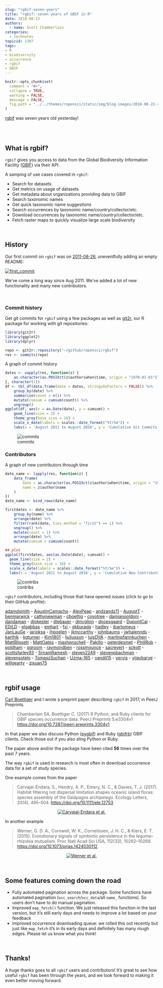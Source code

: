 ```yaml
---
slug: "rgbif-seven-years"
title: "rgbif: seven years of GBIF in R"
date: 2018-08-22
authors:
  - name: Scott Chamberlain
categories:
  - technotes
topicid: 1307
tags:
- R
- biodiversity
- occurrence
- rgbif
- GBIF
---
```


```r
knitr::opts_chunk$set(
  comment = "#>",
  collapse = TRUE,
  warning = FALSE,
  message = FALSE,
  fig.path = "../../themes/ropensci/static/img/blog-images/2018-08-22-rgbif-seven-years/"
)
```

[rgbif][] was seven years old yesterday! 

<br><br>

## What is rgbif?

`rgbif` gives you access to data from the Global Biodiversity Information Facility ([GBIF][]) via their API.

A samping of use cases covered in `rgbif`:

* Search for datasets 
* Get metrics on usage of datasets
* Get metadata about organizations providing data to GBIF
* Search taxonomic names
* Get quick taxonomic name suggestions
* Search occurrences by taxonomic name/country/collector/etc.
* Download occurrences by taxonomic name/country/collector/etc.
* Fetch raster maps to quickly visualize large scale biodiversity

<br>

## History

Our first commit on `rgbif` was on [2011-08-26][firstcomm], uneventfully adding an empty README:

[![first_commit](/img/blog-images/2018-08-22-rgbif-seven-years/rgbif-first-commit.png)][firstcomm]

We've come a long way since Aug 2011. We've added a lot of new functionality and many new contributors.

<br>

### Commit history

Get git commits for `rgbif` using a few packages as well as [git2r](https://github.com/ropensci/git2r), our R package for working with git repositories:

```r
library(git2r)
library(ggplot2)
library(dplyr)

repo <- git2r::repository("~/github/ropensci/rgbif")
res <- commits(repo)
```

A graph of commit history

```r
dates <- vapply(res, function(z) {
    as.character(as.POSIXct(z$author$when$time, origin = "1970-01-01"))
}, character(1))
df <- tbl_df(data.frame(date = dates, stringsAsFactors = FALSE)) %>% 
    group_by(date) %>%
    summarise(count = n()) %>%
    mutate(cumsum = cumsum(count)) %>%
    ungroup()
ggplot(df, aes(x = as.Date(date), y = cumsum)) +
    geom_line(size = 2) +
    theme_grey(base_size = 16) +
    scale_x_date(labels = scales::date_format("%Y/%m")) +
    labs(x = 'August 2011 to August 2018', y = 'Cumulative Git Commits')
```

![commits](/img/blog-images/2018-08-22-rgbif-seven-years/commits.png)

### Contributors

A graph of new contributors through time

```r
date_name <- lapply(res, function(z) {
    data_frame(
        date = as.character(as.POSIXct(z$author$when$time, origin = "1970-01-01")),
        name = z$author$name
    )
})
date_name <- bind_rows(date_name)

firstdates <- date_name %>%
    group_by(name) %>%
    arrange(date) %>%
    filter(rank(date, ties.method = "first") == 1) %>%
    ungroup() %>%
    mutate(count = 1) %>%
    arrange(date) %>%
    mutate(cumsum = cumsum(count))

## plot
ggplot(firstdates, aes(as.Date(date), cumsum)) +
  geom_line(size = 2) +
  theme_grey(base_size = 18) +
  scale_x_date(labels = scales::date_format("%Y/%m")) +
  labs(x = 'August 2011 to August 2018', y = 'Cumulative New Contributors')
```

![contribs](/img/blog-images/2018-08-22-rgbif-seven-years/contribs.png)

`rgbif` contributors, including those that have opened issues (click to go to their GitHub profile):

[adamdsmith](https://github.com/adamdsmith) - [AgustinCamacho](https://github.com/AgustinCamacho) - [AlexPeap](https://github.com/AlexPeap) - [andzandz11](https://github.com/andzandz11) - [AugustT](https://github.com/AugustT) - [benmarwick](https://github.com/benmarwick) - [cathynewman](https://github.com/cathynewman) - [cboettig](https://github.com/cboettig) - [coyotree](https://github.com/coyotree) - [damianooldoni](https://github.com/damianooldoni) - [dandaman](https://github.com/dandaman) - [djokester](https://github.com/djokester) - [dlebauer](https://github.com/dlebauer) - [dmcglinn](https://github.com/dmcglinn) - [dnoesgaard](https://github.com/dnoesgaard) - [DupontCai](https://github.com/DupontCai) - [EDiLD](https://github.com/EDiLD) - [elgabbas](https://github.com/elgabbas) - [emhart](https://github.com/emhart) - [fxi](https://github.com/fxi) - [gkburada](https://github.com/gkburada) - [hadley](https://github.com/hadley) - [ibartomeus](https://github.com/ibartomeus) - [JanLauGe](https://github.com/JanLauGe) - [jarioksa](https://github.com/jarioksa) - [jhpoelen](https://github.com/jhpoelen) - [jkmccarthy](https://github.com/jkmccarthy) - [johnbaums](https://github.com/johnbaums) - [jwhalennds](https://github.com/jwhalennds) - [karthik](https://github.com/karthik) - [kgturner](https://github.com/kgturner) - [Kim1801](https://github.com/Kim1801) - [ljuliusson](https://github.com/ljuliusson) - [luisDVA](https://github.com/luisDVA) - [martinpfannkuchen](https://github.com/martinpfannkuchen) - [MattBlissett](https://github.com/MattBlissett) - [MattOates](https://github.com/MattOates) - [maxhenschell](https://github.com/maxhenschell) - [Pakillo](https://github.com/Pakillo) - [peterdesmet](https://github.com/peterdesmet) - [PhillRob](https://github.com/PhillRob) - [poldham](https://github.com/poldham) - [qgroom](https://github.com/qgroom) - [raymondben](https://github.com/raymondben) - [rossmounce](https://github.com/rossmounce) - [sacrevert](https://github.com/sacrevert) - [sckott](https://github.com/sckott) - [scottsfarley93](https://github.com/scottsfarley93) - [SriramRamesh](https://github.com/SriramRamesh) - [steven2249](https://github.com/steven2249) - [stevenpbachman](https://github.com/stevenpbachman) - [stevensotelo](https://github.com/stevensotelo) - [TomaszSuchan](https://github.com/TomaszSuchan) - [Uzma-165](https://github.com/Uzma-165) - [vandit15](https://github.com/vandit15) - [vervis](https://github.com/vervis) - [vijaybarve](https://github.com/vijaybarve) - [willgearty](https://github.com/willgearty) - [zixuan75](https://github.com/zixuan75)

<br>

## rgbif usage

[Carl Boettiger][carl] and I wrote a preprint paper describing `rgbif` in 2017, in PeerJ Preprints.

> Chamberlain SA, Boettiger C. (2017) R Python, and Ruby clients for GBIF species occurrence data. PeerJ Preprints 5:e3304v1 <https://doi.org/10.7287/peerj.preprints.3304v1>

In that paper we also discuss Python ([pygbif][]) and Ruby ([gbifrb][]) GBIF clients. Check those out if you also sling Python or Ruby.

The paper above and/or the package have been cited **56** times over the past 7 years.

The way `rgbif` is used in research is most often in download occurrence data for a set of study species.

One example comes from the paper 

> Carvajal-Endara, S., Hendry, A. P., Emery, N. C., & Davies, T. J. (2017). Habitat filtering not dispersal limitation shapes oceanic island floras: species assembly of the Galápagos archipelago. Ecology Letters, 20(4), 495–504. <https://doi.org/10.1111/ele.12753>

<div style="width:100%; text-align:center">
<a href="https://doi.org/10.1111/ele.12753" target="_blank"><img src="/img/blog-images/2018-08-22-rgbif-seven-years/rgbif-methods.png" title="Carvajal-Endara et al." ></a>
</div>

In another example

> Werner, G. D. A., Cornwell, W. K., Cornelissen, J. H. C., & Kiers, E. T. (2015). Evolutionary signals of symbiotic persistence in the legume–rhizobia mutualism. Proc Natl Acad Sci USA, 112(33), 10262–10269. <https://doi.org/10.1073/pnas.1424030112>

<div style="width:100%; text-align:center">
<a href="https://doi.org/10.1073/pnas.1424030112" target="_blank"><img src="/img/blog-images/2018-08-22-rgbif-seven-years/rgbif-methods2.png" title="Werner et al." ></a>
</div>

<br>

## Some features coming down the road

* Fully automated pagination across the package. Some functions have automated pagination (`occ_search`/`occ_data`/all `name_` functions). So users don't have to do manual pagination.
* Improved `map_fetch()` function. We just released this function in the last version, but it's still early days and needs to improve a lot based on your feedback
* Improved occurrence downloading queue: we rolled this out recently but just like `map_fetch` it's in its early days and definitely has many rough edges. Please let us know what you think!

<br>

## Thanks!

A huge thanks goes to all `rgbif` users and contributors! It's great to see how useful `rgbif` has been through the years, and we look forward to making it even better moving forward.


[rgbif]: https://github.com/ropensci/rgbif
[firstcomm]: https://github.com/ropensci/rgbif/commit/9042246555151240a5136ccf7530d0524bfb1cb5
[carl]: http://www.carlboettiger.info/
[pygbif]: https://pypi.org/project/pygbif
[gbifrb]: https://rubygems.org/gems/gbifrb
[GBIF]: https://www.gbif.org/
